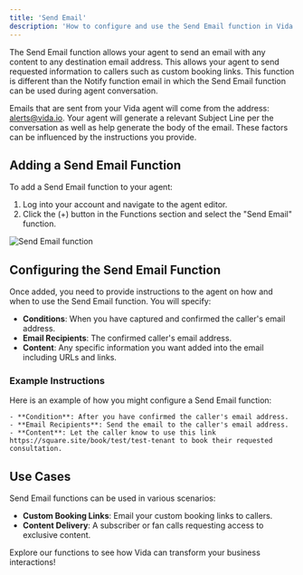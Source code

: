 ```yaml
---
title: 'Send Email'
description: 'How to configure and use the Send Email function in Vida agents.'
---
```


The Send Email function allows your agent to send an email with any content to any destination email address. This allows your agent to send requested information to callers such as custom booking links. This function is different than the Notify function email in which the Send Email function can be used during agent conversation.

Emails that are sent from your Vida agent will come from the address: alerts@vida.io. Your agent will generate a relevant Subject Line per the conversation as well as help generate the body of the email. These factors can be influenced by the instructions you provide.

## Adding a Send Email Function

To add a Send Email function to your agent:
1. Log into your account and navigate to the agent editor.
2. Click the (+) button in the Functions section and select the "Send Email" function.

![Send Email function](https://vidapublic.s3.us-east-2.amazonaws.com/vida-edit-agent-functions-send-email.png "Send Email function")

## Configuring the Send Email Function

Once added, you need to provide instructions to the agent on how and when to use the Send Email function. You will specify:
- **Conditions**: When you have captured and confirmed the caller's email address.
- **Email Recipients**: The confirmed caller's email address.
- **Content**: Any specific information you want added into the email including URLs and links.

### Example Instructions

Here is an example of how you might configure a Send Email function:

```plaintext
- **Condition**: After you have confirmed the caller's email address.
- **Email Recipients**: Send the email to the caller's email address.
- **Content**: Let the caller know to use this link https://square.site/book/test/test-tenant to book their requested consultation.
```

## Use Cases

Send Email functions can be used in various scenarios:
- **Custom Booking Links**: Email your custom booking links to callers. 
- **Content Delivery**: A subscriber or fan calls requesting access to exclusive content.

Explore our functions to see how Vida can transform your business interactions!